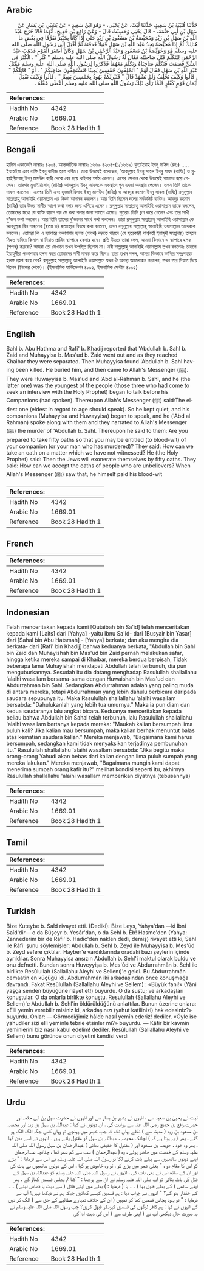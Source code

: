 ## Arabic


<div dir="rtl" lang="ar" style={{fontSize:'larger',backgroundColor:'#f8f9fa',padding:20}}>
حَدَّثَنَا قُتَيْبَةُ بْنُ سَعِيدٍ، حَدَّثَنَا لَيْثٌ، عَنْ يَحْيَى، - وَهُوَ ابْنُ سَعِيدٍ - عَنْ بُشَيْرِ، بْنِ يَسَارٍ عَنْ سَهْلِ بْنِ أَبِي حَثْمَةَ، - قَالَ يَحْيَى وَحَسِبْتُ قَالَ - وَعَنْ رَافِعِ بْنِ خَدِيجٍ، أَنَّهُمَا قَالاَ خَرَجَ عَبْدُ اللَّهِ بْنُ سَهْلِ بْنِ زَيْدٍ وَمُحَيِّصَةُ بْنُ مَسْعُودِ بْنِ زَيْدٍ حَتَّى إِذَا كَانَا بِخَيْبَرَ تَفَرَّقَا فِي بَعْضِ مَا هُنَالِكَ ثُمَّ إِذَا مُحَيِّصَةُ يَجِدُ عَبْدَ اللَّهِ بْنَ سَهْلٍ قَتِيلاً فَدَفَنَهُ ثُمَّ أَقْبَلَ إِلَى رَسُولِ اللَّهِ صلى الله عليه وسلم هُوَ وَحُوَيِّصَةُ بْنُ مَسْعُودٍ وَعَبْدُ الرَّحْمَنِ بْنُ سَهْلٍ وَكَانَ أَصْغَرَ الْقَوْمِ فَذَهَبَ عَبْدُ الرَّحْمَنِ لِيَتَكَلَّمَ قَبْلَ صَاحِبَيْهِ فَقَالَ لَهُ رَسُولُ اللَّهِ صلى الله عليه وسلم ‏"‏ كَبِّرِ ‏"‏ ‏.‏ الْكُبْرَ فِي السِّنِّ فَصَمَتَ فَتَكَلَّمَ صَاحِبَاهُ وَتَكَلَّمَ مَعَهُمَا فَذَكَرُوا لِرَسُولِ اللَّهِ صلى الله عليه وسلم مَقْتَلَ عَبْدِ اللَّهِ بْنِ سَهْلٍ فَقَالَ لَهُمْ ‏"‏ أَتَحْلِفُونَ خَمْسِينَ يَمِينًا فَتَسْتَحِقُّونَ صَاحِبَكُمْ ‏"‏ ‏.‏ أَوْ ‏"‏ قَاتِلَكُمْ ‏"‏ ‏.‏ قَالُوا وَكَيْفَ نَحْلِفُ وَلَمْ نَشْهَدْ قَالَ ‏"‏ فَتُبْرِئُكُمْ يَهُودُ بِخَمْسِينَ يَمِينًا ‏"‏ ‏.‏ قَالُوا وَكَيْفَ نَقْبَلُ أَيْمَانَ قَوْمٍ كُفَّارٍ فَلَمَّا رَأَى ذَلِكَ رَسُولُ اللَّهِ صلى الله عليه وسلم أَعْطَى عَقْلَهُ ‏.‏
</div>
<div style={{backgroundColor:'#f8f9fa',padding:20, marginBottom: 10}}><table> <thead> <tr> <th>References:</th> <th></th> </tr> </thead> <tbody><tr><td>Hadith No</td><td>4342</td></tr><tr><td>Arabic No</td><td>1669.01</td></tr><tr><td>Reference</td><td>Book 28 Hadith 1</td></tr></tbody></table></div>

## Bengali


<div dir="ltr" lang="bn" style={{fontSize:'larger',backgroundColor:'#f8f9fa',padding:20}}>
হাদিস একাডেমি নাম্বারঃ ৪২৩৪, আন্তর্জাতিক নাম্বারঃ ১৬৬৯ ৪২৩৪-(১/১৬৬৯) কুতাইবাহ ইবনু সাঈদ (রহঃ) ..... ইয়াহইয়া এবং রাফি ইবনু খাদীজ হতে বর্ণিত। তারা উভয়েই বলেছেন, ‘আবদুল্লাহ ইবনু সাহল ইবনু যায়দ (রাযিঃ) ও মুহাইয়্যিসাহ্ ইবনু মাসউদ বাড়ী থেকে বের হয়ে খাইবার পর্যন্ত এলেন। এরপর সেখান থেকে উভয়েই আলাদা হয়ে গেলেন। তারপর মুহাইয়্যিসাহ্ (রাযিঃ) আবদুল্লাহ ইবনু সাহলকে একস্থানে খুন হওয়া অবস্থায় পেলেন। তখন তিনি তাকে দাফন করলেন। এরপর তিনি এবং হুওয়াইয়িসাহ ইবনু মাসউদ (রাযিঃ) ও আবদুর রহমান ইবনু সাহল (রাযিঃ) রসূলুল্লাহ সাল্লাল্লাহু আলাইহি ওয়াসাল্লাম এর নিকট আগমন করলেন। আর তিনি ছিলেন দলের সর্বকনিষ্ঠ ব্যক্তি। আবদুর রহমান (রাযিঃ) তার উভয় সাথীর আগে কথা বলার জন্য এগিয়ে এলেন। রসূলুল্লাহ সাল্লাল্লাহু আলাইহি ওয়াসাল্লাম তাকে বললেন, তোমাদের মধ্যে যে ব্যক্তি বয়সে বড় সে কথা বলার জন্য সামনে এসো। সুতরাং তিনি চুপ করে গেলেন এবং তার সাখী দু'জন কথা বললেন। আর তিনি তাদের দু'জনের সাথে কথা বললেন। তারা রসূলুল্লাহ সাল্লাল্লাহু আলাইহি ওয়াসাল্লাম কে আবদুল্লাহ বিন সাহলের (হত্যা ও) হত্যাস্থান বিষয়ে কথা বললেন, তখন রসূলুল্লাহ সাল্লাল্লাহু আলাইহি ওয়াসাল্লাম তাদেরকে বললেন। তোমরা কি এ ব্যাপারে পঞ্চাশবার হলফ (শপথ) করতে পারবে (যে হত্যকারী পার্শ্ববর্তী ইয়াহুদী সম্প্রদায়) তাহলে নিহত ব্যক্তির কিসাস বা দিয়াত প্রাপ্তির ব্যাপারে হকদার হবে। প্রতি উত্তরে তারা বলল, আমরা কিভাবে এ ব্যাপারে হলফ (শপথ) করবো? আমরা তো সেখানে তখন উপস্থিত ছিলাম না। নবী সাল্লাল্লাহু আলাইহি ওয়াসাল্লাম তখন বললেনঃ তাহলে ইয়াহুদীরা পঞ্চাশবার হলফ করে তোমাদের দাবী নাকচ করে দিবে। তারা তখন বলল, আমরা কিভাবে কাফির সম্প্রদায়ের হলফ গ্রহণ করে নেব? রসূলুল্লাহ সাল্লাল্লাহু আলাইহি ওয়াসাল্লাম যখন ঐ অবস্থা অবলোকন করলেন, তখন তার দিয়াত দিয়ে দিলেন (নিজের থেকে)। (ইসলামিক ফাউন্ডেশন ৪১৯৫, ইসলামিক সেন্টার ৪১৯৫)
</div>
<div style={{backgroundColor:'#f8f9fa',padding:20, marginBottom: 10}}><table> <thead> <tr> <th>References:</th> <th></th> </tr> </thead> <tbody><tr><td>Hadith No</td><td>4342</td></tr><tr><td>Arabic No</td><td>1669.01</td></tr><tr><td>Reference</td><td>Book 28 Hadith 1</td></tr></tbody></table></div>

## English


<div dir="ltr" lang="en" style={{fontSize:'larger',backgroundColor:'#f8f9fa',padding:20}}>
Sahl b. Abu Hathma and Rafi' b. Khadij reported that 'Abdullah b. Sahl b. Zaid and Muhayyisa b. Mas'ud b. Zaid went out and as they reached Khaibar they were separated. Then Muhayyisa found 'Abdullah b. Sahl having been killed. He buried him, and then came to Allah's Messenger (ﷺ). They were Huwayyisa b. Mas'ud and 'Abd al-Rahman b. Sahl, and he (the latter one) was the youngest of the people (those three who had come to seek an interview with the Holy Prophet) began to talk before his Companions (had spoken). Thereupon Allah's Messenger (ﷺ) said:The eldest one (eldest in regard to age should speak). So he kept quiet, and his companions (Muhayyisa and Huwayyisa) began to speak, and he ('Abd al Rahman) spoke along with them and they narrated to Allah's Messenger (ﷺ) the murder of 'Abdullah b. Sahl. Thereupon he said to them: Are you prepared to take fifty oaths so that you may be entitled (to blood-wit) of your companion (or your man who has murdered)? They said: How can we take an oath on a matter which we have not witnessed? He (the Holy Prophet) said: Then the Jews will exonerate themselves by fifty oaths. They said: How can we accept the oaths of people who are unbelievers? When Allah's Messenger (ﷺ) saw that, he himself paid his blood-wit
</div>
<div style={{backgroundColor:'#f8f9fa',padding:20, marginBottom: 10}}><table> <thead> <tr> <th>References:</th> <th></th> </tr> </thead> <tbody><tr><td>Hadith No</td><td>4342</td></tr><tr><td>Arabic No</td><td>1669.01</td></tr><tr><td>Reference</td><td>Book 28 Hadith 1</td></tr></tbody></table></div>

## French


<div dir="ltr" lang="fr" style={{fontSize:'larger',backgroundColor:'#f8f9fa',padding:20}}>

</div>
<div style={{backgroundColor:'#f8f9fa',padding:20, marginBottom: 10}}><table> <thead> <tr> <th>References:</th> <th></th> </tr> </thead> <tbody><tr><td>Hadith No</td><td>4342</td></tr><tr><td>Arabic No</td><td>1669.01</td></tr><tr><td>Reference</td><td>Book 28 Hadith 1</td></tr></tbody></table></div>

## Indonesian


<div dir="ltr" lang="id" style={{fontSize:'larger',backgroundColor:'#f8f9fa',padding:20}}>
Telah menceritakan kepada kami [Qutaibah bin Sa'id] telah menceritakan kepada kami [Laits] dari [Yahya] -yaitu Ibnu Sa'id- dari [Busyair bin Yasar] dari [Sahal bin Abu Hatsmah] - [Yahya] berkata; dan aku mengira dia berkata- dari [Rafi' bin Khadij] bahwa keduanya berkata, "Abdullah bin Sahl bin Zaid dan Muhayishah bin Mas'ud bin Zaid pernah melakukan safar, hingga ketika mereka sampai di Khaibar, mereka berdua berpisah, Tidak beberapa lama Muhayishah mendapati Abdullah telah terbunuh, dia pun menguburkannya. Sesudah itu dia datang menghadap Rasulullah shallallahu 'alaihi wasallam bersama-sama dengan Huwaishah bin Mas'ud dan Abdurrahman bin Sahl. Sedangkan Abdurrahman adalah yang paling muda di antara mereka, tetapi Abdurrahman yang lebih dahulu berbicara daripada saudara sepupunya itu. Maka Rasulullah shallallahu 'alaihi wasallam bersabda: "Dahulukanlah yang lebih tua umurnya." Maka ia pun diam dan kedua saudaranya lalu angkat bicara. Keduanya menceritakan kepada beliau bahwa Abdullah bin Sahal telah terbunuh, lalu Rasulullah shallallahu 'alaihi wasallam bertanya kepada mereka: "Maukah kalian bersumpah lima puluh kali? Jika kalian mau bersumpah, maka kalian berhak menuntut balas atas kematian saudara kalian." Mereka menjawab, "Bagaimana kami harus bersumpah, sedangkan kami tidak menyaksikan terjadinya pembunuhan itu." Rasulullah shallallahu 'alaihi wasallam bersabda: "Jika begitu maka orang-orang Yahudi akan bebas dari kalian dengan lima puluh sumpah yang mereka lakukan." Mereka menjawab, "Bagaimana mungin kami dapat menerima sumpah orang kafir itu?" melihat kondisi seperti itu, akhirnya Rasulullah shallallahu 'alaihi wasallam memberikan diyatnya (tebusannya)
</div>
<div style={{backgroundColor:'#f8f9fa',padding:20, marginBottom: 10}}><table> <thead> <tr> <th>References:</th> <th></th> </tr> </thead> <tbody><tr><td>Hadith No</td><td>4342</td></tr><tr><td>Arabic No</td><td>1669.01</td></tr><tr><td>Reference</td><td>Book 28 Hadith 1</td></tr></tbody></table></div>

## Tamil


<div dir="ltr" lang="ta" style={{fontSize:'larger',backgroundColor:'#f8f9fa',padding:20}}>

</div>
<div style={{backgroundColor:'#f8f9fa',padding:20, marginBottom: 10}}><table> <thead> <tr> <th>References:</th> <th></th> </tr> </thead> <tbody><tr><td>Hadith No</td><td>4342</td></tr><tr><td>Arabic No</td><td>1669.01</td></tr><tr><td>Reference</td><td>Book 28 Hadith 1</td></tr></tbody></table></div>

## Turkish


<div dir="ltr" lang="tr" style={{fontSize:'larger',backgroundColor:'#f8f9fa',padding:20}}>
Bize Kuteybe b. Saîd rivayet etti. (Dediki): Bize Leys, Yahya'dan —ki İbni Saîd'dir— o da Büşeyr b. Yesâr'dan, o da Sehl b. Eb! Hasme'den (Yahya: Zannederim bir de Râfi' b. Hadîc'den naklen dedi, demiş) rivayet etti ki, Sehl ile Râfi' şunu söylemişler: Abdullah b. Sehl b. Zeyd ile Muhayyisa b. Mes'ûd b. Zeyd sefere çıktılar. Hayber'e vardıklarında oradaki bazı şeylerin içinde ayrıldılar. Sonra Muhayyisa ansızın Abdullah b. Sehl'i maktul olarak buldu ve onu defnetti. Bundan sonra Huveyyişa b. Mes'ûd ve Abdurrahmân b. Sehl ile birlikte Resûlullah (Sallallahu Aleyhi ve Sellenı)'e geldi. Bu Abdurrahmân cemaatin en küçüğü idi. Abdurrahmân iki arkadaşından önce konuşmağa davrandı. Fakat Resûlullah (Sallallahu Aleyhi ve Sellem) : «Büyük fani!» (Yâni yaşça senden büyüğüne riâyet et!) buyurdu. O da sustu; ve arkadaşları konuştular. O da onlarla birlikte konuştu. Resulullah (Sallallahu Aleyhi ve Sellem)'e Abdullah b. Sehl'in öldürüldüğünü anlattılar. Bunun üzerine onlara: «Elli yemîn verebilir misiniz ki, arkadaşınızı (yahut katilinizi) hak edesiniz?» buyurdu. Onlar: — Görmediğimiz hâlde nasıl yemîn ederiz! dediler. «Öyle ise yahudiler sizi elli yeminle tebrie etsinler mi?» buyurdu. — Kâfir bir kavmin yeminlerini biz nasıl kabul edelim! dediler. Resûlullah (Sallallahu Aleyhi ve Sellem) bunu görünce onun diyetini kendisi verdi
</div>
<div style={{backgroundColor:'#f8f9fa',padding:20, marginBottom: 10}}><table> <thead> <tr> <th>References:</th> <th></th> </tr> </thead> <tbody><tr><td>Hadith No</td><td>4342</td></tr><tr><td>Arabic No</td><td>1669.01</td></tr><tr><td>Reference</td><td>Book 28 Hadith 1</td></tr></tbody></table></div>

## Urdu


<div dir="rtl" lang="ur" style={{fontSize:'larger',backgroundColor:'#f8f9fa',padding:20}}>
لیث نے یحییٰ بن سعید سے ، انہوں نے بشیر بن یسار سے اور انہوں نے حضرت سہل بن ابی حثمہ اور حضرت رافع بن خدیج رضی اللہ عنہ سے روایت کی ، ان دونوں نے کہا : عبداللہ بن سہل بن زید اور محیصہ بن مسعود بن زید ( مدینہ سے ) نکلے یہاں تک کہ جب خیبر میں پہنچے تو وہاں کسی جگہ الگ الگ ہو گئے ، پھر ( یہ ہوتا ہے کہ ) اچانک محیصہ ، عبداللہ بن سہل کو مقتول پاتے ہیں ۔ انہوں نے اسے دفن کیا ، پھر وہ خود ، حویصہ بن مسعود اور ( مقتول کا حقیقی بھائی ) عبدالرحمان بن سہل رسول اللہ صلی اللہ علیہ وسلم کی خدمت میں حاضر ہوئے ، وہ ( عبدالرحمان ) سب سے کم عمر تھا ، چنانچہ عبدالرحمان اپنے دونوں ساتھیوں سے پہلے بات کرنے لگا تو رسول اللہ صلی اللہ علیہ وسلم نے اس سے فرمایا : " بڑے کو اس کا مقام دو ، " یعنی عمر میں بڑے کو ، تو وہ خاموش ہو گیا ، اس کے دونوں ساتھیوں نے بات کی اور ان کے ساتھ اس نے بھی بات کی ، انہوں نے رسول اللہ صلی اللہ علیہ وسلم کو عبداللہ بن سہل کے قتل کی بات بتائی تو آپ صلی اللہ علیہ وسلم نے ان سے پوچھا : " کیا تم پچاس قسمیں کھاؤ گے ، پھر اپنے ساتھی ( کے بدلے خون بہا ) ۔ ۔ یا ( فرمایا : ) بدلے میں اپنے قاتل ( سے دیت یا قصاص لینے ) ۔ ۔ کے حقدار بنو گے؟ " انہوں نے جواب دیا : ہم قسمیں کیسے کھائیں جبکہ ہم نے دیکھا نہیں؟ آپ نے فرمایا : " تو یہود پچاس قسمیں کھا کر تمہیں ( ان کے خلاف تمہارے مطالبے کے حق سے ) الگ کر دیں گے انہوں نے کہا : ہم کافر لوگوں کی قسمیں کیونکر قبول کریں؟ جب رسول اللہ صلی اللہ علیہ وسلم نے یہ صورت حال دیکھی آپ نے ( اپنی طرف سے ) اس کی دیت ادا کی
</div>
<div style={{backgroundColor:'#f8f9fa',padding:20, marginBottom: 10}}><table> <thead> <tr> <th>References:</th> <th></th> </tr> </thead> <tbody><tr><td>Hadith No</td><td>4342</td></tr><tr><td>Arabic No</td><td>1669.01</td></tr><tr><td>Reference</td><td>Book 28 Hadith 1</td></tr></tbody></table></div>